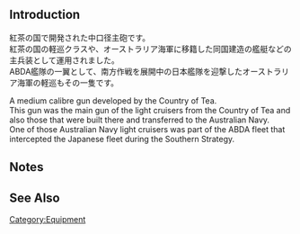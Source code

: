 {{EquipmentInfo}}

==Introduction==
紅茶の国で開発された中口径主砲です。<br>紅茶の国の軽巡クラスや、オーストラリア海軍に移籍した同国建造の艦艇などの主兵装として運用されました。<br>ABDA艦隊の一翼として、南方作戦を展開中の日本艦隊を迎撃したオーストラリア海軍の軽巡もその一隻です。

A medium calibre gun developed by the Country of Tea. <br>This gun was the main gun of the light cruisers from the Country of Tea and also those that were built there and transferred to the Australian Navy.<br>One of those Australian Navy light cruisers was part of the ABDA fleet that intercepted the Japanese fleet during the Southern Strategy.

==Notes==


==See Also==
{{Equipmentlist}}
[[Category:Equipment]]